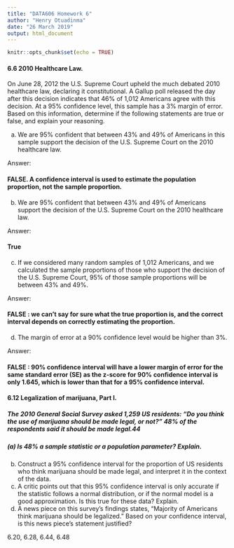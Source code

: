 ```yaml
---
title: "DATA606 Homework 6"
author: "Henry Otuadinma"
date: "26 March 2019"
output: html_document
---
```


```r
knitr::opts_chunk$set(echo = TRUE)
```

#### 6.6 2010 Healthcare Law. 
On June 28, 2012 the U.S. Supreme Court upheld the much debated
2010 healthcare law, declaring it constitutional. A Gallup poll released the day after this decision
indicates that 46% of 1,012 Americans agree with this decision. At a 95% confidence level, this
sample has a 3% margin of error. Based on this information, determine if the following statements
are true or false, and explain your reasoning.

(a) We are 95% confident that between 43% and 49% of Americans in this sample support the
decision of the U.S. Supreme Court on the 2010 healthcare law.

Answer:

#### FALSE. A confidence interval is used to estimate the population proportion, not the sample proportion.

(b) We are 95% confident that between 43% and 49% of Americans support the decision of the
U.S. Supreme Court on the 2010 healthcare law.

Answer:

#### True

(c) If we considered many random samples of 1,012 Americans, and we calculated the sample
proportions of those who support the decision of the U.S. Supreme Court, 95% of those sample
proportions will be between 43% and 49%.

Answer:

#### FALSE : we can't say for sure what the true proportion is, and the correct interval depends on correctly estimating the proportion.

(d) The margin of error at a 90% confidence level would be higher than 3%.

Answer:

#### FALSE : 90% confidence interval will have a lower margin of error for the same standard error (SE) as the z-score for 90% confidence interval is only 1.645, which is lower than that for a 95% confidence interval.


#### 6.12 Legalization of marijuana, Part I. 
##### The 2010 General Social Survey asked 1,259 US residents: "Do you think the use of marijuana should be made legal, or not?" 48% of the respondents said it should be made legal.44

##### (a) Is 48% a sample statistic or a population parameter? Explain.

(b) Construct a 95% confidence interval for the proportion of US residents who think marijuana
should be made legal, and interpret it in the context of the data.
(c) A critic points out that this 95% confidence interval is only accurate if the statistic follows a
normal distribution, or if the normal model is a good approximation. Is this true for these
data? Explain.
(d) A news piece on this survey's findings states, "Majority of Americans think marijuana should
be legalized." Based on your confidence interval, is this news piece's statement justified?

6.20, 6.28, 6.44, 6.48